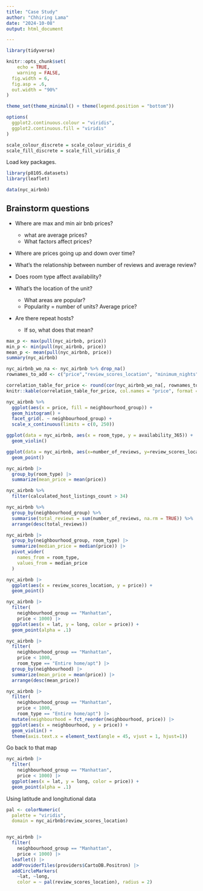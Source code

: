 ```yaml
---
title: "Case Study"
author: "Chhiring Lama"
date: "2024-10-08"
output: html_document

---
```


```r
library(tidyverse)

knitr::opts_chunk$set(
	echo = TRUE,
	warning = FALSE,
  fig.width = 6,
  fig.asp = .6,
  out.width = "90%"
)

theme_set(theme_minimal() + theme(legend.position = "bottom"))

options(
  ggplot2.continuous.colour = "viridis",
  ggplot2.continuous.fill = "viridis"
)

scale_colour_discrete = scale_colour_viridis_d
scale_fill_discrete = scale_fill_viridis_d
```

Load key packages.

```r
library(p8105.datasets)
library(leaflet)

data(nyc_airbnb)
```

## Brainstorm questions

* Where are max and min air bnb prices?
  * what are average prices? 
  * What factors affect prices? 

* Where are prices going up and down over time?

* What's the relationship between number of reviews and average review?
* Does room type affect availability?
* What's the location of the unit?
  * What areas are popular? 
  * Popularity = number of units? Average price?
* Are there repeat hosts? 
  * If so, what does that mean? 
  
```r
max_p <- max(pull(nyc_airbnb, price))
min_p <- min(pull(nyc_airbnb, price))
mean_p <- mean(pull(nyc_airbnb, price))
summary(nyc_airbnb)
```

```r
nyc_airbnb_wo_na <- nyc_airbnb %>% drop_na()
rownames_to_add <- c("price","review_scores_location", "minimum_nights", "number_of_reviews", "reviews_per_month", "calculated_host_listings_count", "availability_365")

correlation_table_for_price <- round(cor(nyc_airbnb_wo_na[, rownames_to_add]), digits = 2)[,"price"] 
knitr::kable(correlation_table_for_price, col.names = "price", format = "html")

```

```r
nyc_airbnb %>%
  ggplot(aes(x = price, fill = neighbourhood_group)) +
  geom_histogram() +
  facet_grid(. ~ neighbourhood_group) +
  scale_x_continuous(limits = c(0, 250))
```

```r
ggplot(data = nyc_airbnb, aes(x = room_type, y = availability_365)) +
  geom_violin()
```

```r
ggplot(data = nyc_airbnb, aes(x=number_of_reviews, y=review_scores_location, na.rm=TRUE)) + 
  geom_point()
```


```r
nyc_airbnb |>
  group_by(room_type) |>
  summarize(mean_price = mean(price))
```


```r
nyc_airbnb %>%
  filter(calculated_host_listings_count > 34) 
```

```r
nyc_airbnb %>%
  group_by(neighbourhood_group) %>%
  summarise(total_reviews = sum(number_of_reviews, na.rm = TRUE)) %>%
  arrange(desc(total_reviews))
```

```r
nyc_airbnb |> 
  group_by(neighbourhood_group, room_type) |> 
  summarize(median_price = median(price)) |> 
  pivot_wider(
    names_from = room_type,
    values_from = median_price
  )
```

```r
nyc_airbnb |> 
  ggplot(aes(x = review_scores_location, y = price)) + 
  geom_point()
```


```r
nyc_airbnb |> 
  filter(
    neighbourhood_group == "Manhattan",
    price < 1000) |> 
  ggplot(aes(x = lat, y = long, color = price)) + 
  geom_point(alpha = .1)
```


```r
nyc_airbnb |> 
  filter(
    neighbourhood_group == "Manhattan",
    price < 1000,
    room_type == "Entire home/apt") |> 
  group_by(neighbourhood) |> 
  summarize(mean_price = mean(price)) |> 
  arrange(desc(mean_price))
```


```r
nyc_airbnb |> 
  filter(
    neighbourhood_group == "Manhattan",
    price < 1000,
    room_type == "Entire home/apt") |> 
  mutate(neighbourhood = fct_reorder(neighbourhood, price)) |> 
  ggplot(aes(x = neighbourhood, y = price)) + 
  geom_violin() + 
  theme(axis.text.x = element_text(angle = 45, vjust = 1, hjust=1))
```

Go back to that map

```r
nyc_airbnb |> 
  filter(
    neighbourhood_group == "Manhattan",
    price < 1000) |> 
  ggplot(aes(x = lat, y = long, color = price)) + 
  geom_point(alpha = .1)
```


Using latitude and longitutional data
```r
pal <- colorNumeric(
  palette = "viridis",
  domain = nyc_airbnb$review_scores_location)


nyc_airbnb |> 
  filter(
    neighbourhood_group == "Manhattan",
    price < 1000) |> 
  leaflet() |>  
  addProviderTiles(providers$CartoDB.Positron) |> 
  addCircleMarkers(
    ~lat, ~long, 
    color = ~ pal(review_scores_location), radius = 2)
```

